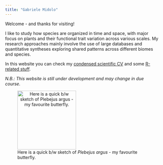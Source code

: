 ```yaml
---
title: "Gabriele Midolo"
---
```


Welcome - and thanks for visiting!

I like to study how species are organized in time and space, with major focus on plants and their functional trait variation across various scales. My research approaches mainly involve the use of large databases and quantitative syntheses exploring shared patterns across different biomes and species.

In this website you can check my [condensed scientific CV](/cv.html) and some [R-related stuff](/Rtools.html).

*N.B.: This website is still under development and may change in due course.*

![Here is a quick b/w sketch of *Plebejus argus* - my favourite butterfly.](imgs/butvec.svg){style="text-align: center;" fig-align="center" width="191"}

\

